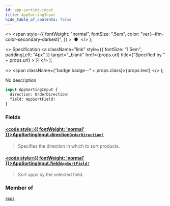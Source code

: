```yaml
---
id: app-sorting-input
title: AppSortingInput
hide_table_of_contents: false
---
```


  <>
    <span
      style={{
        fontWeight: "normal",
        fontSize: ".5em",
        color: "var(--ifm-color-secondary-darkest)",
      }}
    >
      &nbsp;●&nbsp;
    </span>
  </>
);

  <>
    Specification
    <a
      className="link"
      style={{ fontSize: "1.5em", paddingLeft: "4px" }}
      target="\_blank"
      href={props.url}
      title={"Specified by " + props.url}
    >
      ⎘
    </a>
  </>
);

  <>
    <span className={"badge badge--" + props.class}>{props.text}</span>
  </>
);

No description

```graphql
input AppSortingInput {
  direction: OrderDirection!
  field: AppSortField!
}
```

### Fields

#### [<code style={{ fontWeight: 'normal' }}>AppSortingInput.<b>direction</b></code>](#)<Bullet />[`OrderDirection!`](../../../api-reference/miscellaneous/enums/order-direction) <Badge class="secondary" text="non-null"/> <Badge class="secondary" text="enum"/>

> Specifies the direction in which to sort products.

#### [<code style={{ fontWeight: 'normal' }}>AppSortingInput.<b>field</b></code>](#)<Bullet />[`AppSortField!`](../../../api-reference/apps/enums/app-sort-field) <Badge class="secondary" text="non-null"/> <Badge class="secondary" text="enum"/>

> Sort apps by the selected field.

### Member of

[`apps`](../../../api-reference/apps/queries/apps) <Badge class="secondary" text="query"/>
